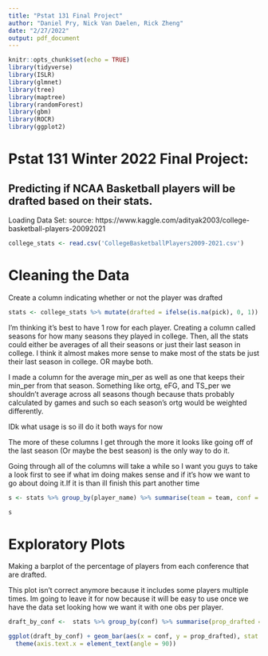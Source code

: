 ```yaml
---
title: "Pstat 131 Final Project"
author: "Daniel Pry, Nick Van Daelen, Rick Zheng"
date: "2/27/2022"
output: pdf_document
---
```


```r
knitr::opts_chunk$set(echo = TRUE)
library(tidyverse)
library(ISLR)
library(glmnet)
library(tree)
library(maptree)
library(randomForest)
library(gbm)
library(ROCR)
library(ggplot2)
```

# Pstat 131 Winter 2022 Final Project:

## Predicting if NCAA Basketball players will be drafted based on their stats.

Loading Data Set:
source: https://www.kaggle.com/adityak2003/college-basketball-players-20092021
```r
college_stats <- read.csv('CollegeBasketballPlayers2009-2021.csv')
```

# Cleaning the Data

Create a column indicating whether or not the player was drafted

```r
stats <- college_stats %>% mutate(drafted = ifelse(is.na(pick), 0, 1))

```



I'm thinking it's best to have 1 row for each player. Creating a column called seasons for how many seasons they played in college. Then, all the stats could either be averages of all their seasons or just their last season in college. I think it almost makes more sense to make most of the stats be just their last season in college. OR maybe both.

I made a column for the average min_per as well as one that keeps their min_per from that season. Something like ortg, eFG, and TS_per we shouldn't average across all seasons though because thats probably calculated by games and such so each season's ortg would be weighted differently.

IDk what usage is so ill do it both ways for now

The more of these columns I get through the more it looks like going off of the last season (Or maybe the best season) is the only way to do it. 

Going through all of the columns will take a while so I want you guys to take a look first to see if what im doing makes sense and if it's how we want to go about doing it.If it is than ill finish this part another time
```r
s <- stats %>% group_by(player_name) %>% summarise(team = team, conf = conf, seasons = length(player_name), Min_per_avg = mean(Min_per), Min_per_last = Min_per, Ortg_last = Ortg, usg_avg = mean(usg), usg_last = usg, eFG_last = eFG, TS_per_last = TS_per, ORB_per_last = ORB_per, DRB_per_last = DRB_per, TO_per_last = TO_per, AST_per_last = AST_per, FTM_avg = mean(FTM), FTM_last = FTM, FTA_avg = mean(FTA), FTA_last = FTA)

s

```

# Exploratory Plots
Making a barplot of the percentage of players from each conference that are drafted.

This plot isn't correct anymore because it includes some players multiple times. Im going to leave it for now because it will be easy to use once we have the data set looking how we want it with one obs per player.

```r
draft_by_conf <-  stats %>% group_by(conf) %>% summarise(prop_drafted = mean(drafted))

ggplot(draft_by_conf) + geom_bar(aes(x = conf, y = prop_drafted), stat = "identity") +
  theme(axis.text.x = element_text(angle = 90))
```